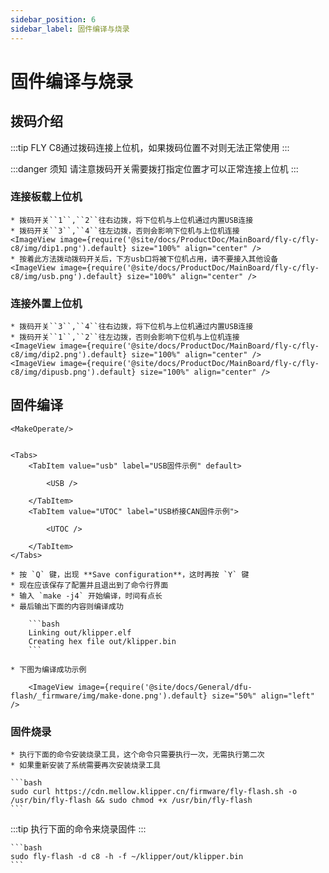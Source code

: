 ```yaml
---
sidebar_position: 6
sidebar_label: 固件编译与烧录
---
```




# 固件编译与烧录

## 拨码介绍

:::tip
FLY C8通过拨码连接上位机，如果拨码位置不对则无法正常使用
:::

:::danger 须知
请注意拨码开关需要拨打指定位置才可以正常连接上位机
:::

### 连接板载上位机

    * 拨码开关``1``,``2``往右边拨，将下位机与上位机通过内置USB连接
    * 拨码开关``3``,``4``往左边拨，否则会影响下位机与上位机连接
    <ImageView image={require('@site/docs/ProductDoc/MainBoard/fly-c/fly-c8/img/dip1.png').default} size="100%" align="center" />
    * 按着此方法拨动拨码开关后，下方usb口将被下位机占用，请不要接入其他设备
    <ImageView image={require('@site/docs/ProductDoc/MainBoard/fly-c/fly-c8/img/usb.png').default} size="100%" align="center" />


### 连接外置上位机

    * 拨码开关``3``,``4``往右边拨，将下位机与上位机通过内置USB连接
    * 拨码开关``1``,``2``往左边拨，否则会影响下位机与上位机连接
    <ImageView image={require('@site/docs/ProductDoc/MainBoard/fly-c/fly-c8/img/dip2.png').default} size="100%" align="center" />
    <ImageView image={require('@site/docs/ProductDoc/MainBoard/fly-c/fly-c8/img/dipusb.png').default} size="100%" align="center" />


## 固件编译

    <MakeOperate/>


    <Tabs>
        <TabItem value="usb" label="USB固件示例" default>
            
            <USB />
            
        </TabItem>
        <TabItem value="UTOC" label="USB桥接CAN固件示例">
            
            <UTOC />

        </TabItem>
    </Tabs>

    * 按 `Q` 键，出现 **Save configuration**，这时再按 `Y` 键
    * 现在应该保存了配置并且退出到了命令行界面
    * 输入 `make -j4` 开始编译，时间有点长
    * 最后输出下面的内容则编译成功

        ```bash
        Linking out/klipper.elf
        Creating hex file out/klipper.bin
        ```
        
    * 下图为编译成功示例

        <ImageView image={require('@site/docs/General/dfu-flash/_firmware/img/make-done.png').default} size="50%" align="left" />

### 固件烧录

    * 执行下面的命令安装烧录工具，这个命令只需要执行一次，无需执行第二次
    * 如果重新安装了系统需要再次安装烧录工具

    ```bash
    sudo curl https://cdn.mellow.klipper.cn/firmware/fly-flash.sh -o /usr/bin/fly-flash && sudo chmod +x /usr/bin/fly-flash
    ```

:::tip
执行下面的命令来烧录固件
:::

    ```bash
    sudo fly-flash -d c8 -h -f ~/klipper/out/klipper.bin
    ```